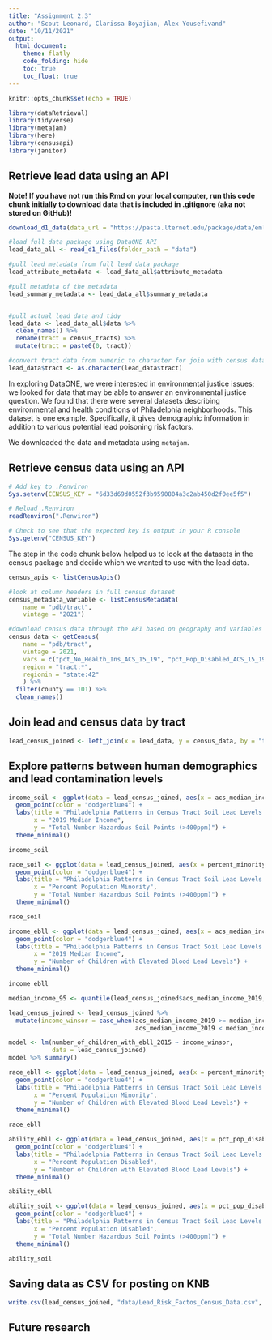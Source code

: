 ```yaml
---
title: "Assignment 2.3"
author: "Scout Leonard, Clarissa Boyajian, Alex Yousefivand"
date: "10/11/2021"
output:
  html_document:
    theme: flatly
    code_folding: hide
    toc: true
    toc_float: true
---
```


```r
knitr::opts_chunk$set(echo = TRUE)
```

```r
library(dataRetrieval)
library(tidyverse)
library(metajam)
library(here)
library(censusapi)
library(janitor)
```
## Retrieve lead data using an API


**Note! If you have not run this Rmd on your local computer, run this code chunk initially to download data that is included in .gitignore (aka not stored on GitHub)!**
```r

download_d1_data(data_url = "https://pasta.lternet.edu/package/data/eml/edi/998/1/406b624e7e71dcd400f677eb70cc8bde", path = ".", dir_name = "data")


```

```r

#load full data package using DataONE API
lead_data_all <- read_d1_files(folder_path = "data")

#pull lead metadata from full lead data package
lead_attribute_metadata <- lead_data_all$attribute_metadata

#pull metadata of the metadata
lead_summary_metadata <- lead_data_all$summary_metadata


#pull actual lead data and tidy
lead_data <- lead_data_all$data %>% 
  clean_names() %>% 
  rename(tract = census_tracts) %>% 
  mutate(tract = paste0(0, tract))

#convert tract data from numeric to character for join with census data below
lead_data$tract <- as.character(lead_data$tract)

```

In exploring DataONE, we were interested in environmental justice issues; we looked for data that may be able to answer an environmental justice question. We found that there were several datasets describing environmental and health conditions of Philadelphia neighborhoods. This dataset is one example. Specifically, it gives demographic information in addition to various potential lead poisoning risk factors. 

We downloaded the data and metadata using `metajam`. 

## Retrieve census data using an API

```r
# Add key to .Renviron
Sys.setenv(CENSUS_KEY = "6d33d69d0552f3b9590804a3c2ab450d2f0ee5f5")

# Reload .Renviron
readRenviron(".Renviron")

# Check to see that the expected key is output in your R console
Sys.getenv("CENSUS_KEY")
```
The step in the code chunk below helped us to look at the datasets in the census package and decide which we wanted to use with the lead data. 
```r
census_apis <- listCensusApis()
```

```r

#look at column headers in full census dataset
census_metadata_variable <- listCensusMetadata(
    name = "pdb/tract", 
    vintage = "2021")

#download census data through the API based on geography and variables of interest 
census_data <- getCensus(
    name = "pdb/tract",
    vintage = 2021,
    vars = c("pct_No_Health_Ins_ACS_15_19", "pct_Pop_Disabled_ACS_15_19", "pct_Hispanic_ACS_15_19"), 
    region = "tract:*",
    regionin = "state:42"
    ) %>% 
  filter(county == 101) %>% 
  clean_names()

```

## Join lead and census data by tract

```r
lead_census_joined <- left_join(x = lead_data, y = census_data, by = "tract")
```

## Explore patterns between human demographics and lead contamination levels

```r
income_soil <- ggplot(data = lead_census_joined, aes(x = acs_median_income_2019, y = soil_400_ppm)) +
  geom_point(color = "dodgerblue4") +
  labs(title = "Philadelphia Patterns in Census Tract Soil Lead Levels by Income",
       x = "2019 Median Income",
       y = "Total Number Hazardous Soil Points (>400ppm)") +
  theme_minimal()

income_soil
```

```r
race_soil <- ggplot(data = lead_census_joined, aes(x = percent_minority_population, y = soil_400_ppm)) +
  geom_point(color = "dodgerblue4") +
  labs(title = "Philadelphia Patterns in Census Tract Soil Lead Levels by Race",
       x = "Percent Population Minority",
       y = "Total Number Hazardous Soil Points (>400ppm)") +
  theme_minimal()

race_soil
```

```r
income_ebll <- ggplot(data = lead_census_joined, aes(x = acs_median_income_2019, y = number_of_children_with_ebll_2015)) +
  geom_point(color = "dodgerblue4") +
  labs(title = "Philadelphia Patterns in Census Tract Soil Lead Levels by Income",
       x = "2019 Median Income",
       y = "Number of Children with Elevated Blood Lead Levels") +
  theme_minimal()

income_ebll
```

```r
median_income_95 <- quantile(lead_census_joined$acs_median_income_2019, probs = 0.95, na.rm = TRUE)

lead_census_joined <- lead_census_joined %>% 
  mutate(income_winsor = case_when(acs_median_income_2019 >= median_income_95 ~ median_income_95,
                                   acs_median_income_2019 < median_income_95 ~ acs_median_income_2019))

model <- lm(number_of_children_with_ebll_2015 ~ income_winsor,
            data = lead_census_joined)
model %>% summary()
```


```r
race_ebll <- ggplot(data = lead_census_joined, aes(x = percent_minority_population, y = number_of_children_with_ebll_2015)) +
  geom_point(color = "dodgerblue4") +
  labs(title = "Philadelphia Patterns in Census Tract Soil Lead Levels by Income",
       x = "Percent Population Minority",
       y = "Number of Children with Elevated Blood Lead Levels") +
  theme_minimal()

race_ebll
```

```r
ability_ebll <- ggplot(data = lead_census_joined, aes(x = pct_pop_disabled_acs_15_19, y = number_of_children_with_ebll_2015)) +
  geom_point(color = "dodgerblue4") +
  labs(title = "Philadelphia Patterns in Census Tract Soil Lead Levels by Income",
       x = "Percent Population Disabled",
       y = "Number of Children with Elevated Blood Lead Levels") +
  theme_minimal()

ability_ebll
```

```r
ability_soil <- ggplot(data = lead_census_joined, aes(x = pct_pop_disabled_acs_15_19, y = soil_400_ppm)) +
  geom_point(color = "dodgerblue4") +
  labs(title = "Philadelphia Patterns in Census Tract Soil Lead Levels by Income",
       x = "Percent Population Disabled",
       y = "Total Number Hazardous Soil Points (>400ppm)") +
  theme_minimal()

ability_soil
```

## Saving data as CSV for posting on KNB
```r
write.csv(lead_census_joined, "data/Lead_Risk_Factos_Census_Data.csv", row.names = TRUE)

```

## Future research

